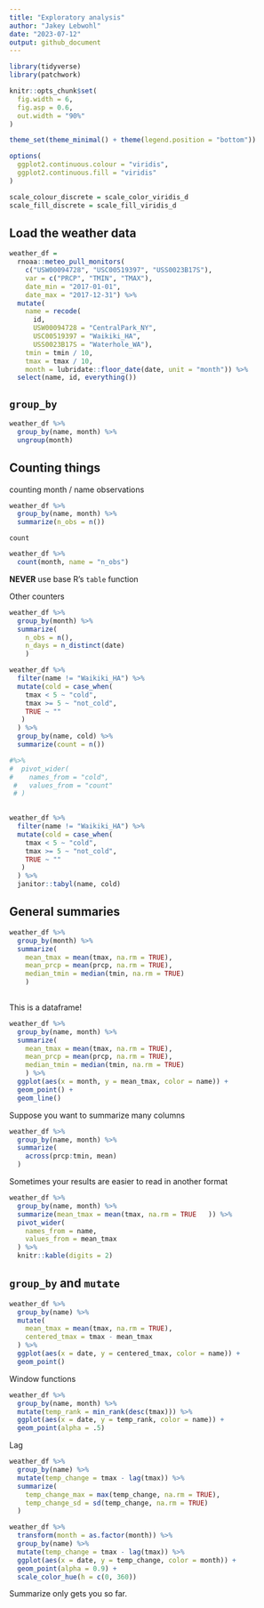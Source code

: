```yaml
---
title: "Exploratory analysis"
author: "Jakey Lebwohl"
date: "2023-07-12"
output: github_document
---
```


```r
library(tidyverse)
library(patchwork)

knitr::opts_chunk$set(
  fig.width = 6,
  fig.asp = 0.6,
  out.width = "90%"
)

theme_set(theme_minimal() + theme(legend.position = "bottom"))

options(
  ggplot2.continuous.colour = "viridis",
  ggplot2.continuous.fill = "viridis"
)

scale_colour_discrete = scale_color_viridis_d
scale_fill_discrete = scale_fill_viridis_d
```

## Load the weather data

```r
weather_df =  
  rnoaa::meteo_pull_monitors(
    c("USW00094728", "USC00519397", "USS0023B17S"),
    var = c("PRCP", "TMIN", "TMAX"), 
    date_min = "2017-01-01",
    date_max = "2017-12-31") %>%
  mutate(
    name = recode(
      id, 
      USW00094728 = "CentralPark_NY", 
      USC00519397 = "Waikiki_HA",
      USS0023B17S = "Waterhole_WA"),
    tmin = tmin / 10,
    tmax = tmax / 10,
    month = lubridate::floor_date(date, unit = "month")) %>%
  select(name, id, everything())

```

## `group_by`

```r
weather_df %>% 
  group_by(name, month) %>% 
  ungroup(month)
```

## Counting things

counting month / name observations

```r
weather_df %>% 
  group_by(name, month) %>% 
  summarize(n_obs = n())
```

`count`

```r
weather_df %>% 
  count(month, name = "n_obs")
```

**NEVER** use base R's `table` function

Other counters

```r
weather_df %>% 
  group_by(month) %>% 
  summarize(
    n_obs = n(),
    n_days = n_distinct(date)
    )
```
 
```r
weather_df %>% 
  filter(name != "Waikiki_HA") %>% 
  mutate(cold = case_when(
    tmax < 5 ~ "cold",
    tmax >= 5 ~ "not_cold",
    TRUE ~ ""
   )
  ) %>% 
  group_by(name, cold) %>% 
  summarize(count = n()) 

#%>% 
#  pivot_wider(
#    names_from = "cold",
 #   values_from = "count"
 # )
  

```

```r
weather_df %>% 
  filter(name != "Waikiki_HA") %>% 
  mutate(cold = case_when(
    tmax < 5 ~ "cold",
    tmax >= 5 ~ "not_cold",
    TRUE ~ ""
   )
  ) %>% 
  janitor::tabyl(name, cold)
```

## General summaries

```r
weather_df %>% 
  group_by(month) %>% 
  summarize(
    mean_tmax = mean(tmax, na.rm = TRUE),
    mean_prcp = mean(prcp, na.rm = TRUE),
    median_tmin = median(tmin, na.rm = TRUE)
    )
  
```

This is a dataframe!

```r
weather_df %>% 
  group_by(name, month) %>% 
  summarize(
    mean_tmax = mean(tmax, na.rm = TRUE),
    mean_prcp = mean(prcp, na.rm = TRUE),
    median_tmin = median(tmin, na.rm = TRUE)
    ) %>% 
  ggplot(aes(x = month, y = mean_tmax, color = name)) +
  geom_point() +
  geom_line()
```

Suppose you want to summarize many columns

```r
weather_df %>% 
  group_by(name, month) %>% 
  summarize(
    across(prcp:tmin, mean)
  )
```

Sometimes your results are easier to read in another format

```r
weather_df %>% 
  group_by(name, month) %>% 
  summarize(mean_tmax = mean(tmax, na.rm = TRUE   )) %>% 
  pivot_wider(
    names_from = name,
    values_from = mean_tmax
  ) %>% 
  knitr::kable(digits = 2)
```

## `group_by` and `mutate`

```r
weather_df %>% 
  group_by(name) %>% 
  mutate(
    mean_tmax = mean(tmax, na.rm = TRUE),
    centered_tmax = tmax - mean_tmax
  ) %>%
  ggplot(aes(x = date, y = centered_tmax, color = name)) +
  geom_point()
```

Window functions

```r
weather_df %>% 
  group_by(name, month) %>% 
  mutate(temp_rank = min_rank(desc(tmax))) %>% 
  ggplot(aes(x = date, y = temp_rank, color = name)) + 
  geom_point(alpha = .5)
```


Lag

```r
weather_df %>% 
  group_by(name) %>% 
  mutate(temp_change = tmax - lag(tmax)) %>%
  summarize(
    temp_change_max = max(temp_change, na.rm = TRUE),
    temp_change_sd = sd(temp_change, na.rm = TRUE)
  )
```

```r
weather_df %>% 
  transform(month = as.factor(month)) %>% 
  group_by(name) %>% 
  mutate(temp_change = tmax - lag(tmax)) %>%
  ggplot(aes(x = date, y = temp_change, color = month)) + 
  geom_point(alpha = 0.9) + 
  scale_color_hue(h = c(0, 360))
```

Summarize only gets you so far.


